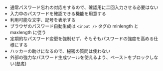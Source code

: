 - 通常パスワード忘れの対応をするので、確認用に二回入力させる必要はない
- 入力中のパスワードを確認できる機能を用意する
- 利用可能な文字、記号を表示する
- ブラウザのパスワード自動生成は `<input />` タグの minlength と maxlength に従う
- 定期的なパスワード変更を強制せず、そもそもパスワードの強度を高める仕様にする
- ハッカーの助けになるので、秘密の質問は使わない
- 外部の強力なパスワード生成ツールを使えるよう、ペーストをブロックしない([参考](https://www.pluralsight.com/blog/security-professional/modern-password-guidelines))
